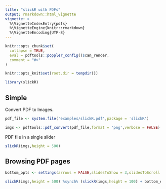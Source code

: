```yaml
---
title: "slickR with PDFs"
output: rmarkdown::html_vignette
vignette: >
  %\VignetteIndexEntry{pdfs}
  %\VignetteEngine{knitr::rmarkdown}
  %\VignetteEncoding{UTF-8}
---
```


```r
knitr::opts_chunk$set(
  collapse = TRUE,
  eval = pdftools::poppler_config()$can_render,
  comment = "#>"
)

knitr::opts_knit$set(root.dir = tempdir())
```

```r
library(slickR)
```
 
## Simple

Convert PDF to Images.

```r

pdf_file <- system.file('examples/slickR.pdf',package = 'slickR')

imgs <- pdftools::pdf_convert(pdf_file,format = 'png',verbose = FALSE)

```

PDF file in a single slider

```r
slickR(imgs,height = 500)
```

## Browsing PDF pages

```r
bottom_opts <- settings(arrows = FALSE,slidesToShow = 3,slidesToScroll = 1,centerMode = TRUE, focusOnSelect = TRUE,initialSlide = 0)

slickR(imgs,height = 500) %synch% (slickR(imgs,height = 100) + bottom_opts)

```

